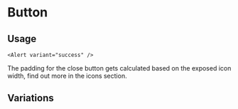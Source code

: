
<Meta title="Molecules/Button" />

# Button

## Usage

```
<Alert variant="success" />
```

The padding for the close button gets calculated based on the exposed icon width, find out more in the icons section.

## Variations

<Story of={ButtonStories.Default} />
<Story of={ButtonStories.Primary} />
<Story of={ButtonStories.Link} />
